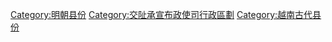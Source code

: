 [[Category:明朝县份|Category:明朝县份]]
[[Category:交阯承宣布政使司行政區劃|Category:交阯承宣布政使司行政區劃]]
[[Category:越南古代县份|Category:越南古代县份]]